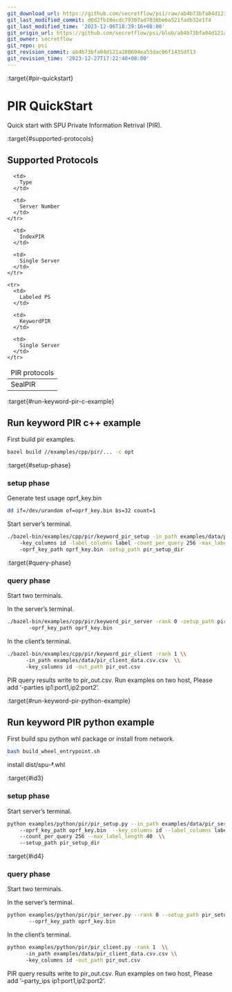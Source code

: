 ```yaml
---
git_download_url: https://github.com/secretflow/psi/raw/ab4b73bfa04d121a280694ea53dac06f1435df13/docs/user_guide/pir.rst
git_last_modified_commit: d6d2fb10ecdc79307ad7036be6a521fadb32e1f4
git_last_modified_time: '2023-12-06T18:39:16+08:00'
git_origin_url: https://github.com/secretflow/psi/blob/ab4b73bfa04d121a280694ea53dac06f1435df13/docs/user_guide/pir.rst
git_owner: secretflow
git_repo: psi
git_revision_commit: ab4b73bfa04d121a280694ea53dac06f1435df13
git_revision_time: '2023-12-27T17:22:40+08:00'
---
```


:target{#pir-quickstart}

# PIR QuickStart

Quick start with SPU Private Information Retrival (PIR).

:target{#supported-protocols}

## Supported Protocols

<table>
  <thead>
    <tr>
      <td>
        PIR protocols
      </td>

      <td>
        Type
      </td>

      <td>
        Server Number
      </td>
    </tr>
  </thead>

  <tbody>
    <tr>
      <td>
        SealPIR
      </td>

      <td>
        IndexPIR
      </td>

      <td>
        Single Server
      </td>
    </tr>

    <tr>
      <td>
        Labeled PS
      </td>

      <td>
        KeywordPIR
      </td>

      <td>
        Single Server
      </td>
    </tr>
  </tbody>
</table>

:target{#run-keyword-pir-c-example}

## Run keyword PIR c++ example

First build pir examples.

```bash
bazel build //examples/cpp/pir/... -c opt
```

:target{#setup-phase}

### setup phase

Generate test usage oprf\_key.bin

```bash
dd if=/dev/urandom of=oprf_key.bin bs=32 count=1
```

Start server’s terminal.

```bash
./bazel-bin/examples/cpp/pir/keyword_pir_setup -in_path examples/data/pir_server_data.csv \\
    -key_columns id -label_columns label -count_per_query 256 -max_label_length 40  \\
    -oprf_key_path oprf_key.bin -setup_path pir_setup_dir
```

:target{#query-phase}

### query phase

Start two terminals.

In the server’s terminal.

```bash
./bazel-bin/examples/cpp/pir/keyword_pir_server -rank 0 -setup_path pir_setup_dir  \\
       -oprf_key_path oprf_key.bin
```

In the client’s terminal.

```bash
./bazel-bin/examples/cpp/pir/keyword_pir_client -rank 1 \\
      -in_path examples/data/pir_client_data.csv.csv  \\
      -key_columns id -out_path pir_out.csv
```

PIR query results write to pir\_out.csv.
Run examples on two host, Please add ‘-parties ip1\:port1,ip2\:port2’.

:target{#run-keyword-pir-python-example}

## Run keyword PIR python example

First build spu python whl package or install from network.

```bash
bash build_wheel_entrypoint.sh
```

install dist/spu-<del id="id2">\*</del>.whl

:target{#id3}

### setup phase

Start server’s terminal.

```bash
python examples/python/pir/pir_setup.py --in_path examples/data/pir_server_data.csv \\
    --oprf_key_path oprf_key.bin  --key_columns id --label_columns label \\
    --count_per_query 256 --max_label_length 40  \\
    --setup_path pir_setup_dir
```

:target{#id4}

### query phase

Start two terminals.

In the server’s terminal.

```bash
python examples/python/pir/pir_server.py --rank 0 --setup_path pir_setup_dir  \\
       --oprf_key_path oprf_key.bin
```

In the client’s terminal.

```bash
python examples/python/pir/pir_client.py -rank 1  \\
      -in_path examples/data/pir_client_data.csv.csv \\
      -key_columns id -out_path pir_out.csv
```

PIR query results write to pir\_out.csv.
Run examples on two host, Please add ‘–party\_ips ip1\:port1,ip2\:port2’.
